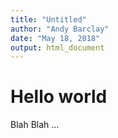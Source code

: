 ```yaml
---
title: "Untitled"
author: "Andy Barclay"
date: "May 18, 2018"
output: html_document
---
```


# Hello world
 
Blah Blah ...